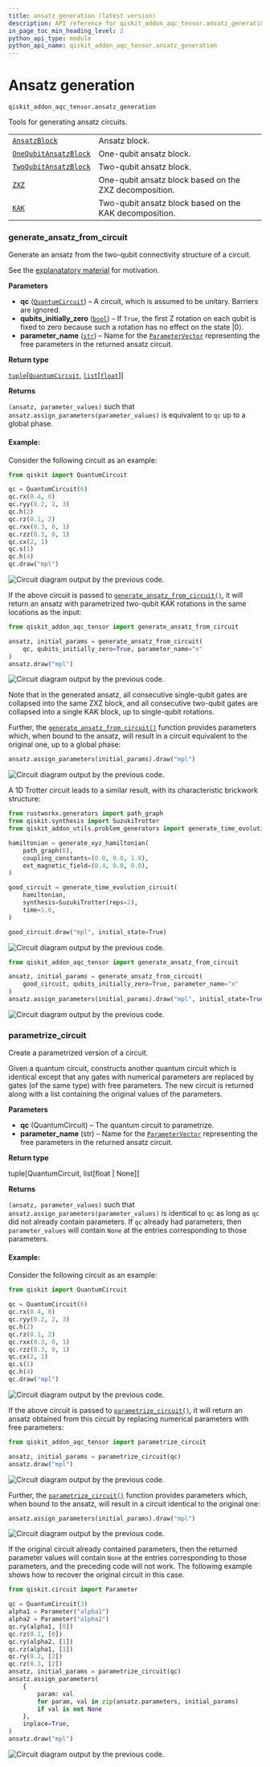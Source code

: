 ```yaml
---
title: ansatz_generation (latest version)
description: API reference for qiskit_addon_aqc_tensor.ansatz_generation in the latest version of qiskit-addon-aqc-tensor
in_page_toc_min_heading_level: 2
python_api_type: module
python_api_name: qiskit_addon_aqc_tensor.ansatz_generation
---
```


<span id="module-qiskit_addon_aqc_tensor.ansatz_generation" />

<span id="ansatz-generation-qiskit-addon-aqc-tensor-ansatz-generation" />

# Ansatz generation

`qiskit_addon_aqc_tensor.ansatz_generation`

Tools for generating ansatz circuits.

|                                                                                                                                   |                                                        |
| --------------------------------------------------------------------------------------------------------------------------------- | ------------------------------------------------------ |
| [`AnsatzBlock`](ansatz-generation-ansatz-block "qiskit_addon_aqc_tensor.ansatz_generation.AnsatzBlock")                           | Ansatz block.                                          |
| [`OneQubitAnsatzBlock`](ansatz-generation-one-qubit-ansatz-block "qiskit_addon_aqc_tensor.ansatz_generation.OneQubitAnsatzBlock") | One-qubit ansatz block.                                |
| [`TwoQubitAnsatzBlock`](ansatz-generation-two-qubit-ansatz-block "qiskit_addon_aqc_tensor.ansatz_generation.TwoQubitAnsatzBlock") | Two-qubit ansatz block.                                |
| [`ZXZ`](ansatz-generation-zxz "qiskit_addon_aqc_tensor.ansatz_generation.ZXZ")                                                    | One-qubit ansatz block based on the ZXZ decomposition. |
| [`KAK`](ansatz-generation-kak "qiskit_addon_aqc_tensor.ansatz_generation.KAK")                                                    | Two-qubit ansatz block based on the KAK decomposition. |

### generate\_ansatz\_from\_circuit

<Function id="qiskit_addon_aqc_tensor.ansatz_generation.generate_ansatz_from_circuit" github="https://github.com/Qiskit/qiskit-addon-aqc-tensor/tree/stable/0.2/qiskit_addon_aqc_tensor/ansatz_generation/from_connectivity.py#L157-L401" signature="generate_ansatz_from_circuit(qc, /, *, qubits_initially_zero=False, parameter_name='theta')">
  Generate an ansatz from the two-qubit connectivity structure of a circuit.

  See the [explanatatory material](https://qiskit.github.io/qiskit-addon-aqc-tensor/explanation/index.html#ansatz-generation-motivation) for motivation.

  **Parameters**

  *   **qc** ([`QuantumCircuit`](/docs/api/qiskit/qiskit.circuit.QuantumCircuit "(in Qiskit v1.4)")) – A circuit, which is assumed to be unitary. Barriers are ignored.
  *   **qubits\_initially\_zero** ([`bool`](https://docs.python.org/3/library/functions.html#bool "(in Python v3.13)")) – If `True`, the first Z rotation on each qubit is fixed to zero because such a rotation has no effect on the state $|0\rangle$.
  *   **parameter\_name** ([`str`](https://docs.python.org/3/library/stdtypes.html#str "(in Python v3.13)")) – Name for the [`ParameterVector`](/docs/api/qiskit/qiskit.circuit.ParameterVector "(in Qiskit v1.4)") representing the free parameters in the returned ansatz circuit.

  **Return type**

  [`tuple`](https://docs.python.org/3/library/stdtypes.html#tuple "(in Python v3.13)")\[[`QuantumCircuit`](/docs/api/qiskit/qiskit.circuit.QuantumCircuit "(in Qiskit v1.4)"), [`list`](https://docs.python.org/3/library/stdtypes.html#list "(in Python v3.13)")\[[`float`](https://docs.python.org/3/library/functions.html#float "(in Python v3.13)")]]

  **Returns**

  `(ansatz, parameter_values)` such that `ansatz.assign_parameters(parameter_values)` is equivalent to `qc` up to a global phase.

  #### Example:

  Consider the following circuit as an example:

  ```python
  from qiskit import QuantumCircuit

  qc = QuantumCircuit(6)
  qc.rx(0.4, 0)
  qc.ryy(0.2, 2, 3)
  qc.h(2)
  qc.rz(0.1, 2)
  qc.rxx(0.3, 0, 1)
  qc.rzz(0.3, 0, 1)
  qc.cx(2, 1)
  qc.s(1)
  qc.h(4)
  qc.draw("mpl")
  ```

  ![Circuit diagram output by the previous code.](/docs/images/api/qiskit-addon-aqc-tensor/ansatz_generation-1.svg)

  If the above circuit is passed to [`generate_ansatz_from_circuit()`](#qiskit_addon_aqc_tensor.ansatz_generation.generate_ansatz_from_circuit "qiskit_addon_aqc_tensor.ansatz_generation.generate_ansatz_from_circuit"), it will return an ansatz with parametrized two-qubit KAK rotations in the same locations as the input:

  ```python
  from qiskit_addon_aqc_tensor import generate_ansatz_from_circuit

  ansatz, initial_params = generate_ansatz_from_circuit(
      qc, qubits_initially_zero=True, parameter_name="x"
  )
  ansatz.draw("mpl")
  ```

  ![Circuit diagram output by the previous code.](/docs/images/api/qiskit-addon-aqc-tensor/ansatz_generation-2.svg)

  Note that in the generated ansatz, all consecutive single-qubit gates are collapsed into the same ZXZ block, and all consecutive two-qubit gates are collapsed into a single KAK block, up to single-qubit rotations.

  Further, the [`generate_ansatz_from_circuit()`](#qiskit_addon_aqc_tensor.ansatz_generation.generate_ansatz_from_circuit "qiskit_addon_aqc_tensor.ansatz_generation.generate_ansatz_from_circuit") function provides parameters which, when bound to the ansatz, will result in a circuit equivalent to the original one, up to a global phase:

  ```python
  ansatz.assign_parameters(initial_params).draw("mpl")
  ```

  ![Circuit diagram output by the previous code.](/docs/images/api/qiskit-addon-aqc-tensor/ansatz_generation-3.svg)

  A 1D Trotter circuit leads to a similar result, with its characteristic brickwork structure:

  ```python
  from rustworkx.generators import path_graph
  from qiskit.synthesis import SuzukiTrotter
  from qiskit_addon_utils.problem_generators import generate_time_evolution_circuit, generate_xyz_hamiltonian

  hamiltonian = generate_xyz_hamiltonian(
      path_graph(6),
      coupling_constants=(0.0, 0.0, 1.0),
      ext_magnetic_field=(0.4, 0.0, 0.0),
  )

  good_circuit = generate_time_evolution_circuit(
      hamiltonian,
      synthesis=SuzukiTrotter(reps=2),
      time=1.0,
  )

  good_circuit.draw("mpl", initial_state=True)
  ```

  ![Circuit diagram output by the previous code.](/docs/images/api/qiskit-addon-aqc-tensor/ansatz_generation-4.svg)

  ```python
  from qiskit_addon_aqc_tensor import generate_ansatz_from_circuit

  ansatz, initial_params = generate_ansatz_from_circuit(
      good_circuit, qubits_initially_zero=True, parameter_name="x"
  )
  ansatz.assign_parameters(initial_params).draw("mpl", initial_state=True)
  ```

  ![Circuit diagram output by the previous code.](/docs/images/api/qiskit-addon-aqc-tensor/ansatz_generation-5.svg)
</Function>

### parametrize\_circuit

<Function id="qiskit_addon_aqc_tensor.ansatz_generation.parametrize_circuit" github="https://github.com/Qiskit/qiskit-addon-aqc-tensor/tree/stable/0.2/qiskit_addon_aqc_tensor/ansatz_generation/parametrize_circuit.py#L22-L148" signature="parametrize_circuit(qc, /, *, parameter_name='theta')">
  Create a parametrized version of a circuit.

  Given a quantum circuit, constructs another quantum circuit which is identical except that any gates with numerical parameters are replaced by gates (of the same type) with free parameters. The new circuit is returned along with a list containing the original values of the parameters.

  **Parameters**

  *   **qc** (QuantumCircuit) – The quantum circuit to parametrize.
  *   **parameter\_name** (str) – Name for the [`ParameterVector`](/docs/api/qiskit/qiskit.circuit.ParameterVector "(in Qiskit v1.4)") representing the free parameters in the returned ansatz circuit.

  **Return type**

  tuple\[QuantumCircuit, list\[float | None]]

  **Returns**

  `(ansatz, parameter_values)` such that `ansatz.assign_parameters(parameter_values)` is identical to `qc` as long as `qc` did not already contain parameters. If `qc` already had parameters, then `parameter_values` will contain `None` at the entries corresponding to those parameters.

  <span id="id1" />

  #### Example:

  Consider the following circuit as an example:

  ```python
  from qiskit import QuantumCircuit

  qc = QuantumCircuit(6)
  qc.rx(0.4, 0)
  qc.ryy(0.2, 2, 3)
  qc.h(2)
  qc.rz(0.1, 2)
  qc.rxx(0.3, 0, 1)
  qc.rzz(0.3, 0, 1)
  qc.cx(2, 1)
  qc.s(1)
  qc.h(4)
  qc.draw("mpl")
  ```

  ![Circuit diagram output by the previous code.](/docs/images/api/qiskit-addon-aqc-tensor/ansatz_generation-6.svg)

  If the above circuit is passed to [`parametrize_circuit()`](#qiskit_addon_aqc_tensor.ansatz_generation.parametrize_circuit "qiskit_addon_aqc_tensor.ansatz_generation.parametrize_circuit"), it will return an ansatz obtained from this circuit by replacing numerical parameters with free parameters:

  ```python
  from qiskit_addon_aqc_tensor import parametrize_circuit

  ansatz, initial_params = parametrize_circuit(qc)
  ansatz.draw("mpl")
  ```

  ![Circuit diagram output by the previous code.](/docs/images/api/qiskit-addon-aqc-tensor/ansatz_generation-7.svg)

  Further, the [`parametrize_circuit()`](#qiskit_addon_aqc_tensor.ansatz_generation.parametrize_circuit "qiskit_addon_aqc_tensor.ansatz_generation.parametrize_circuit") function provides parameters which, when bound to the ansatz, will result in a circuit identical to the original one:

  ```python
  ansatz.assign_parameters(initial_params).draw("mpl")
  ```

  ![Circuit diagram output by the previous code.](/docs/images/api/qiskit-addon-aqc-tensor/ansatz_generation-8.svg)

  If the original circuit already contained parameters, then the returned parameter values will contain `None` at the entries corresponding to those parameters, and the preceding code will not work. The following example shows how to recover the original circuit in this case.

  ```python
  from qiskit.circuit import Parameter

  qc = QuantumCircuit(3)
  alpha1 = Parameter("alpha1")
  alpha2 = Parameter("alpha2")
  qc.ry(alpha1, [0])
  qc.rz(0.1, [0])
  qc.ry(alpha2, [1])
  qc.rz(alpha1, [1])
  qc.ry(0.2, [2])
  qc.rz(0.3, [2])
  ansatz, initial_params = parametrize_circuit(qc)
  ansatz.assign_parameters(
      {
          param: val
          for param, val in zip(ansatz.parameters, initial_params)
          if val is not None
      },
      inplace=True,
  )
  ansatz.draw("mpl")
  ```

  ![Circuit diagram output by the previous code.](/docs/images/api/qiskit-addon-aqc-tensor/ansatz_generation-9.svg)
</Function>

